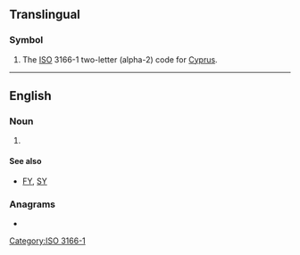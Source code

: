 {{also|cy|Cy|-cy|.cy|cy.|cy-}}
==Translingual==

===Symbol===
{{head|mul|symbol}}
# The [[ISO]] 3166-1 two-letter (alpha-2) code for [[Cyprus]].

[[Category:ISO 3166-1]]

----

==English==

===Noun===
{{head|en|noun}}
# {{acronym of|calendar year|lang=en}}

====See also====
* [[FY]], [[SY]]

===Anagrams===
* {{anagrams|en|a=cy|YC}}